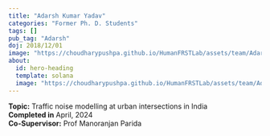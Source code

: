 ```yaml
---
title: "Adarsh Kumar Yadav"
categories: "Former Ph. D. Students"
tags: []
pub_tag: "Adarsh"
doj: 2018/12/01
image: "https://choudharypushpa.github.io/HumanFRSTLab/assets/team/Adarsh.jpg"
about:
  id: hero-heading
  template: solana
  image: "https://choudharypushpa.github.io/HumanFRSTLab/assets/team/Adarsh.jpg"
---
```


:::{#hero-heading}

**Topic:** Traffic noise modelling at urban intersections in India <br>
**Completed in** April, 2024 <br>
**Co-Supervisor:** Prof Manoranjan Parida
:::

